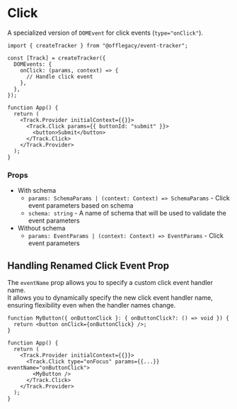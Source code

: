 # Click

A specialized version of `DOMEvent` for click events (`type="onClick"`).

```tsx
import { createTracker } from "@offlegacy/event-tracker";

const [Track] = createTracker({
  DOMEvents: {
    onClick: (params, context) => {
      // Handle click event
    },
  },
});

function App() {
  return (
    <Track.Provider initialContext={{}}>
      <Track.Click params={{ buttonId: "submit" }}>
        <button>Submit</button>
      </Track.Click>
    </Track.Provider>
  );
}
```

### Props

- With schema
  - `params: SchemaParams | (context: Context) => SchemaParams` - Click event parameters based on schema
  - `schema: string` - A name of schema that will be used to validate the event parameters
- Without schema
  - `params: EventParams | (context: Context) => EventParams` - Click event parameters

## Handling Renamed Click Event Prop

The `eventName` prop allows you to specify a custom click event handler name.  
It allows you to dynamically specify the new click event handler name, ensuring flexibility even when the handler names change.

```tsx {8, 10}
function MyButton({ onButtonClick }: { onButtonClick?: () => void }) {
  return <button onClick={onButtonClick} />;
}

function App() {
  return (
    <Track.Provider initialContext={{}}>
      <Track.Click type="onFocus" params={{...}} eventName="onButtonClick">
        <MyButton />
      </Track.Click>
    </Track.Provider>
  );
}
```
